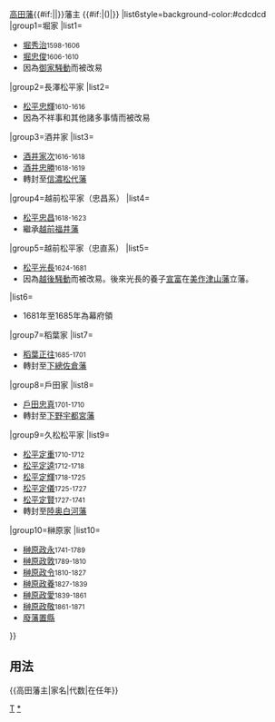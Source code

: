 {{Navbox
|bodyclass=hlist

|name=高田藩主
|title={{#if:{{{1|}}}|{{{1|}}}|}}[[高田藩]]{{#if:{{{2|}}}|{{{2|}}}|}}藩主 {{#if:{{{3|}}}|({{{3|}}})|}}
|list6style=background-color:#cdcdcd
|group1=堀家
|list1=
*[[堀秀治]]<small>1598-1606</small>
*[[堀忠俊]]<small>1606-1610</small>
*因為[[御家騒動]]而被改易
|group2=長澤松平家
|list2=
*[[松平忠輝]]<small>1610-1616</small>
*因為不祥事和其他諸多事情而被改易
|group3=酒井家
|list3=
*[[酒井家次]]<small>1616-1618</small>
*[[酒井忠勝 (出羽國庄内藩主)|酒井忠勝]]<small>1618-1619</small>
*轉封至[[信濃國|信濃]][[松代藩]]
|group4=越前松平家（忠昌系）
|list4=
*[[松平忠昌]]<small>1618-1623</small>
*繼承[[越前國|越前]][[福井藩]]
|group5=越前松平家（忠直系）
|list5=
*[[松平光長]]<small>1624-1681</small>
*因為[[越後騒動]]而被改易。後來光長的養子[[松平宣富|宣富]]在[[美作國|美作]][[津山藩]]立藩。
|list6=
*1681年至1685年為幕府領
|group7=稻葉家
|list7=
*[[稻葉正往]]<small>1685-1701</small>
*轉封至[[下總國|下總]][[佐倉藩]]
|group8=戶田家
|list8=
*[[戶田忠真]]<small>1701-1710</small>
*轉封至[[下野國|下野]][[宇都宮藩]]
|group9=久松松平家
|list9=
*[[松平定重]]<small>1710-1712</small>
*[[松平定逵]]<small>1712-1718</small>
*[[松平定輝]]<small>1718-1725</small>
*[[松平定儀]]<small>1725-1727</small>
*[[松平定賢]]<small>1727-1741</small>
*轉封至[[陸奥國|陸奥]][[白河藩]]
|group10=榊原家
|list10=
*[[榊原政永]]<small>1741-1789</small>
*[[榊原政敦]]<small>1789-1810</small>
*[[榊原政令]]<small>1810-1827</small>
*[[榊原政養]]<small>1827-1839</small>
*[[榊原政愛]]<small>1839-1861</small>
*[[榊原政敬]]<small>1861-1871</small>
*[[廢藩置縣]]
}}<noinclude>

== 用法 ==
<nowiki>{{高田藩主|家名|代数|在任年}}</nowiki>
[[Category:歷代藩主模板|T]]
[[Category:高田藩主|*]]
</noinclude>